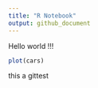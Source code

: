 ```yaml
---
title: "R Notebook"
output: github_document
---
```


Hello world !!!

```r
plot(cars)
```


this a gittest

